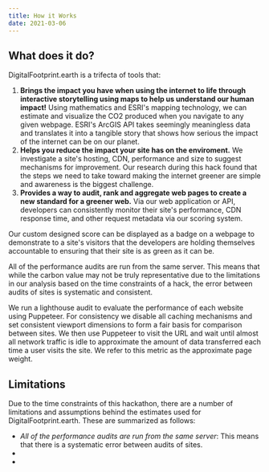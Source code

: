 ```yaml
---
title: How it Works
date: 2021-03-06
---
```


## What does it do?

DigitalFootprint.earth is a trifecta of tools that:

1. **Brings the impact you have when using the internet to life through interactive storytelling using maps to help us understand our human impact!** Using mathematics and ESRI's mapping technology, we can estimate and visualize the CO2 produced when you navigate to any given webpage. ESRI's ArcGIS API takes seemingly meaningless data and translates it into a tangible story that shows how serious the impact of the internet can be on our planet.
2. **Helps you reduce the impact your site has on the enviroment.** We investigate a site's hosting, CDN, performance and size to suggest mechanisms for improvement. Our research during this hack found that the steps we need to take toward making the internet greener are simple and awareness is the biggest challenge.
3. **Provides a way to audit, rank and aggregate web pages to create a new standard for a greener web.** Via our web application or API, developers can consistently monitor their site's performance, CDN response time, and other request metadata via our scoring system.

Our custom designed score can be displayed as a badge on a webpage to demonstrate to a site's visitors that the developers are holding themselves accountable to ensuring that their site is as green as it can be.

All of the performance audits are run from the same server. This means that while the carbon value may not be truly representative due to the limitations in our analysis based on the time constraints of a hack, the error between audits of sites is systematic and consistent.

We run a lighthouse audit to evaluate the performance of each website using Puppeteer. For consistency we disable all caching mechanisms and set consistent viewport dimensions to form a fair basis for comparison between sites. We then use Puppeteer to visit the URL and wait until almost all network traffic is idle to approximate the amount of data transferred each time a user visits the site. We refer to this metric as the approximate page weight.


## Limitations

Due to the time constraints of this hackathon, there are a number of limitations and assumptions behind the estimates used for DigitalFootprint.earth. These are summarized as follows:

- _All of the performance audits are run from the same server_: This means that there is a systematic error between audits of sites.
- 
-
